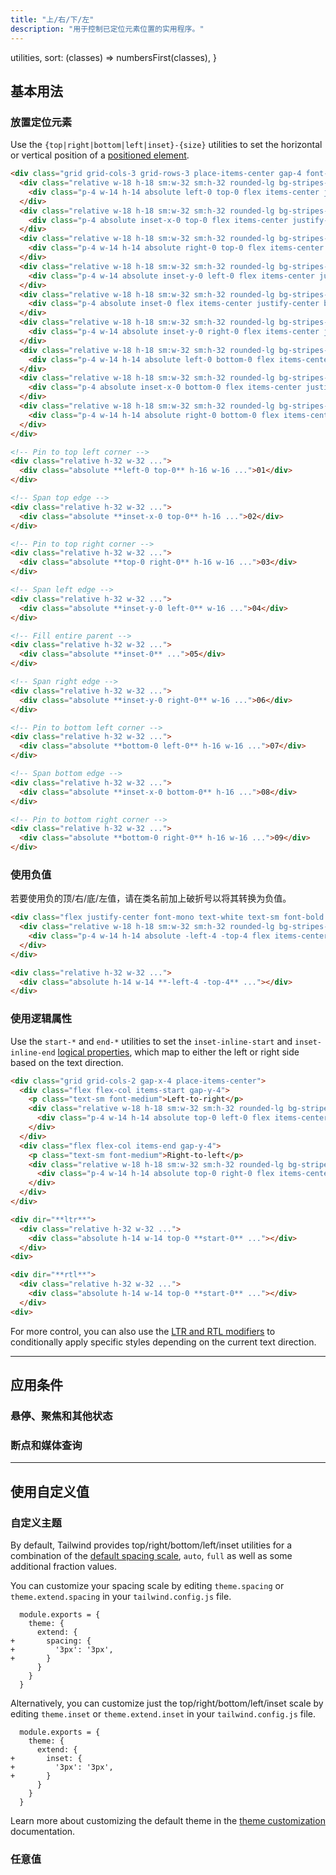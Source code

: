```yaml
---
title: "上/右/下/左"
description: "用于控制已定位元素位置的实用程序。"
---
```



  utilities,
  sort: (classes) => numbersFirst(classes),
}

## 基本用法

### 放置定位元素

Use the `{top|right|bottom|left|inset}-{size}` utilities to set the horizontal or vertical position of a [positioned element](/docs/position).

```html {{ example: true }}
<div class="grid grid-cols-3 grid-rows-3 place-items-center gap-4 font-mono text-white text-sm font-bold leading-6">
  <div class="relative w-18 h-18 sm:w-32 sm:h-32 rounded-lg bg-stripes-purple">
    <div class="p-4 w-14 h-14 absolute left-0 top-0 flex items-center justify-center bg-purple-500 shadow-lg rounded-lg">01</div>
  </div>
  <div class="relative w-18 h-18 sm:w-32 sm:h-32 rounded-lg bg-stripes-purple">
    <div class="p-4 absolute inset-x-0 top-0 flex items-center justify-center bg-purple-500 shadow-lg rounded-lg">02</div>
  </div>
  <div class="relative w-18 h-18 sm:w-32 sm:h-32 rounded-lg bg-stripes-purple">
    <div class="p-4 w-14 h-14 absolute right-0 top-0 flex items-center justify-center bg-purple-500 shadow-lg rounded-lg">03</div>
  </div>
  <div class="relative w-18 h-18 sm:w-32 sm:h-32 rounded-lg bg-stripes-purple">
    <div class="p-4 w-14 absolute inset-y-0 left-0 flex items-center justify-center bg-purple-500 shadow-lg rounded-lg">04</div>
  </div>
  <div class="relative w-18 h-18 sm:w-32 sm:h-32 rounded-lg bg-stripes-purple">
    <div class="p-4 absolute inset-0 flex items-center justify-center bg-purple-500 shadow-lg rounded-lg">05</div>
  </div>
  <div class="relative w-18 h-18 sm:w-32 sm:h-32 rounded-lg bg-stripes-purple">
    <div class="p-4 w-14 absolute inset-y-0 right-0 flex items-center justify-center bg-purple-500 shadow-lg rounded-lg">06</div>
  </div>
  <div class="relative w-18 h-18 sm:w-32 sm:h-32 rounded-lg bg-stripes-purple">
    <div class="p-4 w-14 h-14 absolute left-0 bottom-0 flex items-center justify-center bg-purple-500 shadow-lg rounded-lg">07</div>
  </div>
  <div class="relative w-18 h-18 sm:w-32 sm:h-32 rounded-lg bg-stripes-purple">
    <div class="p-4 absolute inset-x-0 bottom-0 flex items-center justify-center bg-purple-500 shadow-lg rounded-lg">08</div>
  </div>
  <div class="relative w-18 h-18 sm:w-32 sm:h-32 rounded-lg bg-stripes-purple">
    <div class="p-4 w-14 h-14 absolute right-0 bottom-0 flex items-center justify-center bg-purple-500 shadow-lg rounded-lg">09</div>
  </div>
</div>
```

```html
<!-- Pin to top left corner -->
<div class="relative h-32 w-32 ...">
  <div class="absolute **left-0 top-0** h-16 w-16 ...">01</div>
</div>

<!-- Span top edge -->
<div class="relative h-32 w-32 ...">
  <div class="absolute **inset-x-0 top-0** h-16 ...">02</div>
</div>

<!-- Pin to top right corner -->
<div class="relative h-32 w-32 ...">
  <div class="absolute **top-0 right-0** h-16 w-16 ...">03</div>
</div>

<!-- Span left edge -->
<div class="relative h-32 w-32 ...">
  <div class="absolute **inset-y-0 left-0** w-16 ...">04</div>
</div>

<!-- Fill entire parent -->
<div class="relative h-32 w-32 ...">
  <div class="absolute **inset-0** ...">05</div>
</div>

<!-- Span right edge -->
<div class="relative h-32 w-32 ...">
  <div class="absolute **inset-y-0 right-0** w-16 ...">06</div>
</div>

<!-- Pin to bottom left corner -->
<div class="relative h-32 w-32 ...">
  <div class="absolute **bottom-0 left-0** h-16 w-16 ...">07</div>
</div>

<!-- Span bottom edge -->
<div class="relative h-32 w-32 ...">
  <div class="absolute **inset-x-0 bottom-0** h-16 ...">08</div>
</div>

<!-- Pin to bottom right corner -->
<div class="relative h-32 w-32 ...">
  <div class="absolute **bottom-0 right-0** h-16 w-16 ...">09</div>
</div>
```

### 使用负值

若要使用负的顶/右/底/左值，请在类名前加上破折号以将其转换为负值。

```html {{ example: true }}
<div class="flex justify-center font-mono text-white text-sm font-bold leading-6">
  <div class="relative w-18 h-18 sm:w-32 sm:h-32 rounded-lg bg-stripes-purple">
    <div class="p-4 w-14 h-14 absolute -left-4 -top-4 flex items-center justify-center bg-purple-500 shadow-lg rounded-lg"></div>
  </div>
</div>
```

```html
<div class="relative h-32 w-32 ...">
  <div class="absolute h-14 w-14 **-left-4 -top-4** ..."></div>
</div>
```

### 使用逻辑属性

Use the `start-*` and `end-*` utilities to set the `inset-inline-start` and `inset-inline-end` [logical properties](https://developer.mozilla.org/en-US/docs/Web/CSS/CSS_Logical_Properties/Basic_concepts), which map to either the left or right side based on the text direction.

```html {{ example: true }}
<div class="grid grid-cols-2 gap-x-4 place-items-center">
  <div class="flex flex-col items-start gap-y-4">
    <p class="text-sm font-medium">Left-to-right</p>
    <div class="relative w-18 h-18 sm:w-32 sm:h-32 rounded-lg bg-stripes-purple">
      <div class="p-4 w-14 h-14 absolute top-0 left-0 flex items-center justify-center bg-purple-500 shadow-lg rounded-lg"></div>
    </div>
  </div>
  <div class="flex flex-col items-end gap-y-4">
    <p class="text-sm font-medium">Right-to-left</p>
    <div class="relative w-18 h-18 sm:w-32 sm:h-32 rounded-lg bg-stripes-purple">
      <div class="p-4 w-14 h-14 absolute top-0 right-0 flex items-center justify-center bg-purple-500 shadow-lg rounded-lg"></div>
    </div>
  </div>
</div>
```

```html
<div dir="**ltr**">
  <div class="relative h-32 w-32 ...">
    <div class="absolute h-14 w-14 top-0 **start-0** ..."></div>
  </div>
<div>

<div dir="**rtl**">
  <div class="relative h-32 w-32 ...">
    <div class="absolute h-14 w-14 top-0 **start-0** ..."></div>
  </div>
<div>
```

For more control, you can also use the [LTR and RTL modifiers](/docs/hover-focus-and-other-states#rtl-support) to conditionally apply specific styles depending on the current text direction.

---

## <Heading ignore>应用条件</Heading>

### <Heading ignore>悬停、聚焦和其他状态</Heading>

<HoverFocusAndOtherStates defaultClass="top-4" featuredClass="top-6" />

### <Heading ignore>断点和媒体查询</Heading>

<BreakpointsAndMediaQueries defaultClass="top-4" featuredClass="top-6" />

---

## 使用自定义值

### 自定义主题

By default, Tailwind provides top/right/bottom/left/inset utilities for a combination of the [default spacing scale](/docs/customizing-spacing#default-spacing-scale), `auto`, `full` as well as some additional fraction values.

You can customize your spacing scale by editing `theme.spacing` or `theme.extend.spacing` in your `tailwind.config.js` file.

```diff-js {{ filename: 'tailwind.config.js' }}
  module.exports = {
    theme: {
      extend: {
+       spacing: {
+         '3px': '3px',
+       }
      }
    }
  }
```

Alternatively, you can customize just the top/right/bottom/left/inset scale by editing `theme.inset` or `theme.extend.inset` in your `tailwind.config.js` file.

```diff-js {{ filename: 'tailwind.config.js' }}
  module.exports = {
    theme: {
      extend: {
+       inset: {
+         '3px': '3px',
+       }
      }
    }
  }
```

Learn more about customizing the default theme in the [theme customization](/docs/theme#customizing-the-default-theme) documentation.

### 任意值

<ArbitraryValues property="top/right/bottom/left" featuredClass="top-[3px]" />
